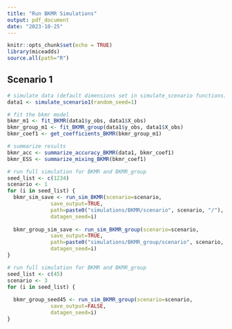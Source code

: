 ```yaml
---
title: "Run BKMR Simulations"
output: pdf_document
date: "2023-10-25"
---
```


```r
knitr::opts_chunk$set(echo = TRUE)
library(miceadds)
source.all(path="R")
```

## Scenario 1

```r
# simulate data (default dimensions set in simulate_scenario functions)
data1 <- simulate_scenario1(random_seed=1)

# fit the bkmr model
bkmr_m1 <- fit_BKMR(data1$y_obs, data1$X_obs)
bkmr_group_m1 <- fit_BKMR_group(data1$y_obs, data1$X_obs)
bkmr_coef1 <- get_coefficients_BKMR(bkmr_group_m1)
```


```r
# summarize results
bkmr_acc <- summarize_accuracy_BKMR(data1, bkmr_coef1)
bkmr_ESS <- summarize_mixing_BKMR(bkmr_coef1)
```


```r
# run full simulation for BKMR and BKMR_group
seed_list <- c(1234)
scenario <- 1
for (i in seed_list) {
  bkmr_sim_save <- run_sim_BKMR(scenario=scenario,
              save_output=TRUE,
              path=paste0("simulations/BKMR/scenario", scenario, "/"),
              datagen_seed=i)
  
  bkmr_group_sim_save <- run_sim_BKMR_group(scenario=scenario,
              save_output=TRUE,
              path=paste0("simulations/BKMR_group/scenario", scenario, "/"),
              datagen_seed=i)
}
```


```r
# run full simulation for BKMR and BKMR_group
seed_list <- c(45)
scenario <- 3
for (i in seed_list) {
  
  bkmr_group_seed45 <- run_sim_BKMR_group(scenario=scenario,
              save_output=FALSE,
              datagen_seed=i)
}
```

